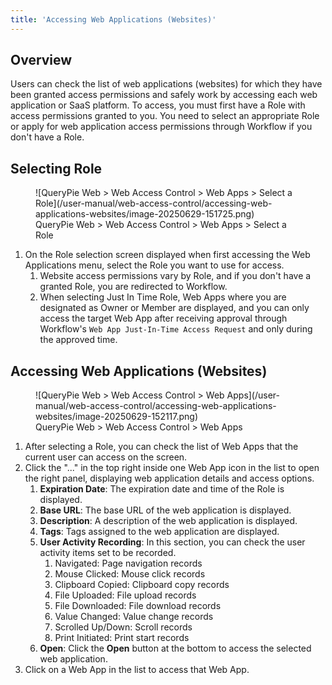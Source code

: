 ```yaml
---
title: 'Accessing Web Applications (Websites)'
---
```


## Overview

Users can check the list of web applications (websites) for which they have been granted access permissions and safely work by accessing each web application or SaaS platform. To access, you must first have a Role with access permissions granted to you. You need to select an appropriate Role or apply for web application access permissions through Workflow if you don't have a Role.

## Selecting Role

<figure data-layout="center" data-align="center">
![QueryPie Web &gt; Web Access Control &gt; Web Apps &gt; Select a Role](/user-manual/web-access-control/accessing-web-applications-websites/image-20250629-151725.png)
<figcaption>
QueryPie Web &gt; Web Access Control &gt; Web Apps &gt; Select a Role
</figcaption>
</figure>

1. On the Role selection screen displayed when first accessing the Web Applications menu, select the Role you want to use for access.
    1. Website access permissions vary by Role, and if you don't have a granted Role, you are redirected to Workflow.
    2. When selecting Just In Time Role, Web Apps where you are designated as Owner or Member are displayed, and you can only access the target Web App after receiving approval through Workflow's `Web App Just-In-Time Access Request` and only during the approved time.

## Accessing Web Applications (Websites)

<figure data-layout="center" data-align="center">
![QueryPie Web &gt; Web Access Control &gt; Web Apps](/user-manual/web-access-control/accessing-web-applications-websites/image-20250629-152117.png)
<figcaption>
QueryPie Web &gt; Web Access Control &gt; Web Apps
</figcaption>
</figure>

1. After selecting a Role, you can check the list of Web Apps that the current user can access on the screen.
2. Click the "..." in the top right inside one Web App icon in the list to open the right panel, displaying web application details and access options.
    1. **Expiration Date**: The expiration date and time of the Role is displayed.
    2. **Base URL**: The base URL of the web application is displayed.
    3. **Description**: A description of the web application is displayed.
    4. **Tags**: Tags assigned to the web application are displayed.
    5. **User Activity Recording**: In this section, you can check the user activity items set to be recorded.
        1. Navigated: Page navigation records
        2. Mouse Clicked: Mouse click records
        3. Clipboard Copied: Clipboard copy records
        4. File Uploaded: File upload records
        5. File Downloaded: File download records
        6. Value Changed: Value change records
        7. Scrolled Up/Down: Scroll records
        8. Print Initiated: Print start records
    6. **Open**: Click the **Open** button at the bottom to access the selected web application.
3. Click on a Web App in the list to access that Web App.
